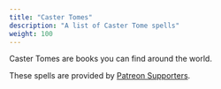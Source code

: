```yaml
---
title: "Caster Tomes"
description: "A list of Caster Tome spells"
weight: 100
---
```



Caster Tomes are books you can find around the world.

These spells are provided by [Patreon Supporters](https://www.patreon.com/arsnouveau).

<CasterTomes />
